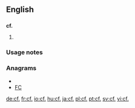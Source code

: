 ==English==

==={{abbreviation}}===
'''cf.'''

# {{alternative form of|cf}}


===Usage notes===
{{dontlinkhere}}

===Anagrams===
* {{alphagram|cf}}
* [[FC#English|FC]]


[[de:cf.]]
[[fr:cf.]]
[[io:cf.]]
[[hu:cf.]]
[[ja:cf.]]
[[pl:cf.]]
[[pt:cf.]]
[[sv:cf.]]
[[vi:cf.]]